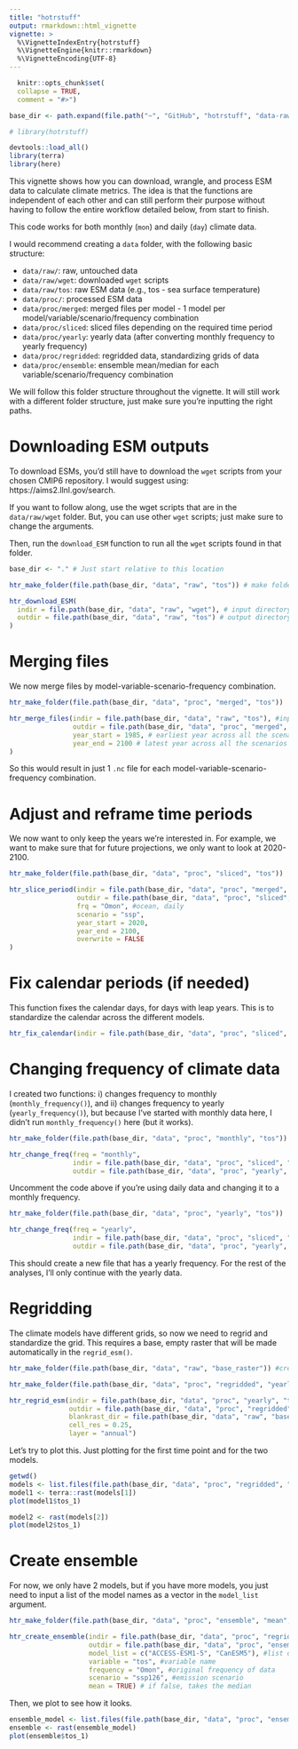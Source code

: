 ```yaml
---
title: "hotrstuff"
output: rmarkdown::html_vignette
vignette: >
  %\VignetteIndexEntry{hotrstuff}
  %\VignetteEngine{knitr::rmarkdown}
  %\VignetteEncoding{UTF-8}
---
```

  
```r
  knitr::opts_chunk$set(
  collapse = TRUE,
  comment = "#>")

base_dir <- path.expand(file.path("~", "GitHub", "hotrstuff", "data-raw"))

```

```r
# library(hotrstuff)

devtools::load_all()
library(terra)
library(here)
```

This vignette shows how you can download, wrangle, and process ESM data to calculate climate metrics. The idea is that the functions are independent of each other and can still perform their purpose without having to follow the entire workflow detailed below, from start to finish.

This code works for both monthly (`mon`) and daily (`day`) climate data.

I would recommend creating a `data` folder, with the following basic structure:

- `data/raw/`: raw, untouched data
- `data/raw/wget`: downloaded `wget` scripts
- `data/raw/tos`: raw ESM data (e.g., tos - sea surface temperature)
- `data/proc/`: processed ESM data
- `data/proc/merged`: merged files per model - 1 model per model/variable/scenario/frequency combination
- `data/proc/sliced`: sliced files depending on the required time period
- `data/proc/yearly`: yearly data (after converting monthly frequency to yearly frequency)
- `data/proc/regridded`: regridded data, standardizing grids of data
- `data/proc/ensemble`: ensemble mean/median for each variable/scenario/frequency combination

We will follow this folder structure throughout the vignette. It will still work with a different folder structure, just make sure you're inputting the right paths.

# Downloading ESM outputs

To download ESMs, you'd still have to download the `wget` scripts from your chosen CMIP6 repository. I would suggest using: https://aims2.llnl.gov/search.

If you want to follow along, use the wget scripts that are in the `data/raw/wget` folder. But, you can use other `wget` scripts; just make sure to change the arguments.

Then, run the `download_ESM` function to run all the `wget` scripts found in that folder.

```r
base_dir <- "." # Just start relative to this location

htr_make_folder(file.path(base_dir, "data", "raw", "tos")) # make folder

htr_download_ESM(
  indir = file.path(base_dir, "data", "raw", "wget"), # input directory
  outdir = file.path(base_dir, "data", "raw", "tos") # output directory
)
```

# Merging files

We now merge files by model-variable-scenario-frequency combination.
```r

htr_make_folder(file.path(base_dir, "data", "proc", "merged", "tos"))

htr_merge_files(indir = file.path(base_dir, "data", "raw", "tos"), #input directory
                outdir = file.path(base_dir, "data", "proc", "merged", "tos"), #output directory
                year_start = 1985, # earliest year across all the scenarios considered (e.g., historical, ssp126, ssp245, ssp585)
                year_end = 2100 # latest year across all the scenarios considered
)

```

So this would result in just 1 `.nc` file for each model-variable-scenario-frequency combination.

# Adjust and reframe time periods

We now want to only keep the years we're interested in. For example, we want to make sure that for future projections, we only want to look at 2020-2100.

```r

htr_make_folder(file.path(base_dir, "data", "proc", "sliced", "tos"))

htr_slice_period(indir = file.path(base_dir, "data", "proc", "merged", "tos"), #input directory
                 outdir = file.path(base_dir, "data", "proc", "sliced", "tos"), #output directory
                 frq = "Omon", #ocean, daily
                 scenario = "ssp",
                 year_start = 2020,
                 year_end = 2100,
                 overwrite = FALSE
)

```

# Fix calendar periods (if needed)

This function fixes the calendar days, for days with leap years. This is to standardize the calendar across the different models.

```r
htr_fix_calendar(indir = file.path(base_dir, "data", "proc", "sliced", "tos")) #will be rewritten
```

# Changing frequency of climate data

I created two functions: i) changes frequency to monthly (`monthly_frequency()`), and ii) changes frequency to yearly (`yearly_frequency()`), but because I've started with monthly data here, I didn't run `monthly_frequency()` here (but it works).

```r
htr_make_folder(file.path(base_dir, "data", "proc", "monthly", "tos"))

htr_change_freq(freq = "monthly",
                indir = file.path(base_dir, "data", "proc", "sliced", "tos"), #input directory
                outdir = file.path(base_dir, "data", "proc", "yearly", "tos"))
```

Uncomment the code above if you're using daily data and changing it to a monthly frequency.

```r
htr_make_folder(file.path(base_dir, "data", "proc", "yearly", "tos"))

htr_change_freq(freq = "yearly",
                indir = file.path(base_dir, "data", "proc", "sliced", "tos"), #input directory
                outdir = file.path(base_dir, "data", "proc", "yearly", "tos"))
```

This should create a new file that has a yearly frequency. For the rest of the analyses, I'll only continue with the yearly data.

# Regridding

The climate models have different grids, so now we need to regrid and standardize the grid. This requires a base, empty raster that will be made automatically in the `regrid_esm()`.

```r
htr_make_folder(file.path(base_dir, "data", "raw", "base_raster")) #create folder for base raster

htr_make_folder(file.path(base_dir, "data", "proc", "regridded", "yearly", "tos"))

htr_regrid_esm(indir = file.path(base_dir, "data", "proc", "yearly", "tos"),
               outdir = file.path(base_dir, "data", "proc", "regridded", "yearly", "tos"),
               blankrast_dir = file.path(base_dir, "data", "raw", "base_raster"),
               cell_res = 0.25,
               layer = "annual")
```

Let's try to plot this. Just plotting for the first time point and for the two models.

```r
getwd()
models <- list.files(file.path(base_dir, "data", "proc", "regridded", "yearly", "tos"), full.names = TRUE)
model1 <- terra::rast(models[1])
plot(model1$tos_1)

model2 <- rast(models[2])
plot(model2$tos_1)

```

# Create ensemble

For now, we only have 2 models, but if you have more models, you just need to input a list of the model names as a vector in the `model_list` argument.

```r

htr_make_folder(file.path(base_dir, "data", "proc", "ensemble", "mean", "tos"))

htr_create_ensemble(indir = file.path(base_dir, "data", "proc", "regridded", "yearly", "tos"), #input directory
                    outdir = file.path(base_dir, "data", "proc", "ensemble", "mean", "tos"), #output directory
                    model_list = c("ACCESS-ESM1-5", "CanESM5"), #list of models for ensemble
                    variable = "tos", #variable name
                    frequency = "Omon", #original frequency of data
                    scenario = "ssp126", #emission scenario
                    mean = TRUE) # if false, takes the median

```

Then, we plot to see how it looks.

```r
ensemble_model <- list.files(file.path(base_dir, "data", "proc", "ensemble", "mean", "tos"), full.names = TRUE)
ensemble <- rast(ensemble_model)
plot(ensemble$tos_1)
```
